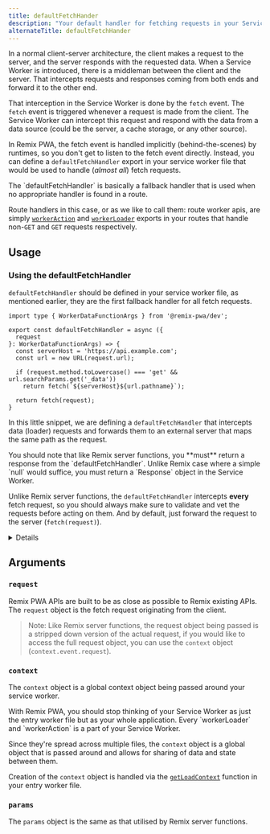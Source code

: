 ```yaml
---
title: defaultFetchHander
description: "Your default handler for fetching requests in your Service Worker."
alternateTitle: defaultFetchHander
---
```



In a normal client-server architecture, the client makes a request to the server, and the server responds with the requested data. When a Service Worker is introduced, there is a middleman between the client and the server. That intercepts requests and responses coming from both ends and forward it to the other end.

That interception in the Service Worker is done by the `fetch` event. The `fetch` event is triggered whenever a request is made from the client. The Service Worker can intercept this request and respond with the data from a data source (could be the server, a cache storage, or any other source).

In Remix PWA, the fetch event is handled implicitly (behind-the-scenes) by runtimes, so you don't get to listen to the fetch event directly. Instead, you can define a `defaultFetchHandler` export in your service worker file that would be used to handle (*almost all*) fetch requests.

<Info>
  The `defaultFetchHandler` is basically a fallback handler that is used when no appropriate handler is found in a route.

  Route handlers in this case, or as we like to call them: route worker apis, are simply [`workerAction`](/docs/main/worker-action) and [`workerLoader`](/docs/main/worker-loader) exports in your routes that handle non-`GET` and `GET` requests respectively.
</Info>

## Usage

### Using the defaultFetchHandler

`defaultFetchHandler` should be defined in your service worker file, as mentioned earlier, they are the first fallback handler for all fetch requests.

```tsx {{ filename: 'entry.worker.ts' }}
import type { WorkerDataFunctionArgs } from '@remix-pwa/dev';

export const defaultFetchHandler = async ({
  request
}: WorkerDataFunctionArgs) => {
  const serverHost = 'https://api.example.com';
  const url = new URL(request.url);

  if (request.method.toLowercase() === 'get' && url.searchParams.get('_data'))
    return fetch(`${serverHost}${url.pathname}`);

  return fetch(request);
}
```

In this little snippet, we are defining a `defaultFetchHandler` that intercepts data (loader) requests and forwards them to an external
server that maps the same path as the request.

<Warn>
  You should note that like Remix server functions, you **must** return a response from the `defaultFetchHandler`. Unlike
  Remix case where a simple `null` would suffice, you must return a `Response` object in the Service Worker.

  Unlike Remix server functions, the `defaultFetchHandler` intercepts **every** fetch request, so you should always make sure to validate and vet
  the requests before acting on them. And by default, just forward the request to the server (`fetch(request)`).
</Warn>

<Details title="What happens if I don't provide a default fetch handler?">
  Well, in that case, it depends on the [runtime](/docs/main/runtimes). If you are using `@remix-pwa/worker-runtime`, the underlying behaviour is to just utilise a simple
  `fetch` call to the server. As you can see, this behaviour is heavily dependent on the runtime, so you can customise it to suit your needs.
</Details>

## Arguments

### `request`

Remix PWA APIs are built to be as close as possible to Remix existing APIs. The `request` object is the fetch request originating from
the client.

> Note: Like Remix server functions, the request object being passed is a stripped down version of the actual request, if you would like
> to access the full request object, you can use the `context` object (`context.event.request`).

### `context`

The `context` object is a global context object being passed around your service worker.

<Info>
  With Remix PWA, you should stop thinking of your Service Worker as just the entry worker file but as your whole application. Every `workerLoader`
  and `workerAction` is a part of your Service Worker.
  
  Since they're spread across multiple files, the `context` object is a global object that is passed around and allows for
  sharing of data and state between them.
</Info>

Creation of the `context` object is handled via the [`getLoadContext`](/docs/main/get-load-context) function in your entry worker file.

### `params`

The `params` object is the same as that utilised by Remix server functions.
